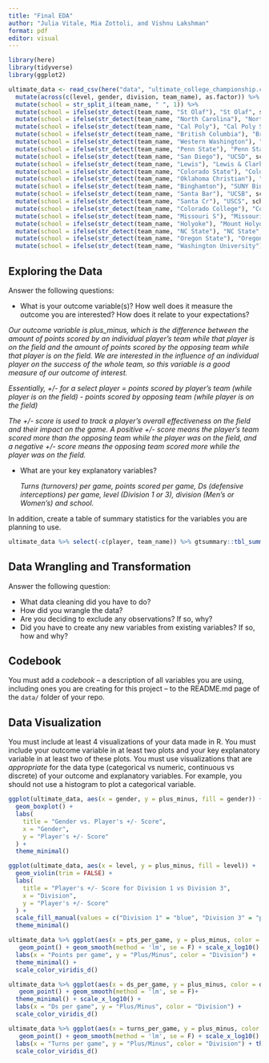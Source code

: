 ```yaml
---
title: "Final EDA"
author: "Julia Vitale, Mia Zottoli, and Vishnu Lakshman"
format: pdf
editor: visual
---
```


```r
library(here)
library(tidyverse)
library(ggplot2)
```

```r
ultimate_data <- read_csv(here("data", "ultimate_college_championship.csv")) %>%
  mutate(across(c(level, gender, division, team_name), as.factor)) %>%
  mutate(school = str_split_i(team_name, " ", 1)) %>%
  mutate(school = ifelse(str_detect(team_name, "St Olaf"), "St Olaf", school)) %>%
  mutate(school = ifelse(str_detect(team_name, "North Carolina"), "North Carolina", school)) %>%
  mutate(school = ifelse(str_detect(team_name, "Cal Poly"), "Cal Poly SLO", school))  %>%
  mutate(school = ifelse(str_detect(team_name, "British Columbia"), "British Columbia", school))  %>%
  mutate(school = ifelse(str_detect(team_name, "Western Washington"), "Western Washington", school))  %>%
  mutate(school = ifelse(str_detect(team_name, "Penn State"), "Penn State", school))  %>%
  mutate(school = ifelse(str_detect(team_name, "San Diego"), "UCSD", school))  %>%
  mutate(school = ifelse(str_detect(team_name, "Lewis"), "Lewis & Clark", school))  %>%
  mutate(school = ifelse(str_detect(team_name, "Colorado State"), "Colorado State", school))  %>%
  mutate(school = ifelse(str_detect(team_name, "Oklahoma Christian"), "Oklahoma Christian", school))  %>%
  mutate(school = ifelse(str_detect(team_name, "Binghamton"), "SUNY Binghamton", school))  %>%
  mutate(school = ifelse(str_detect(team_name, "Santa Bar"), "UCSB", school))  %>%
  mutate(school = ifelse(str_detect(team_name, "Santa Cr"), "USCS", school))  %>%
  mutate(school = ifelse(str_detect(team_name, "Colorado College"), "Colorado College", school))  %>%
  mutate(school = ifelse(str_detect(team_name, "Missouri S"), "Missouri S&T", school))  %>%
  mutate(school = ifelse(str_detect(team_name, "Holyoke"), "Mount Holyoke", school))  %>%
  mutate(school = ifelse(str_detect(team_name, "NC State"), "NC State", school))  %>%
  mutate(school = ifelse(str_detect(team_name, "Oregon State"), "Oregon State", school))  %>%
  mutate(school = ifelse(str_detect(team_name, "Washington University"), "Washington University", school))
```

## Exploring the Data

Answer the following questions:

-   What is your outcome variable(s)? How well does it measure the outcome you are interested? How does it relate to your expectations?

*Our outcome variable is plus_minus, which is the difference between the amount of points scored by an individual player's team while that player is on the field and the amount of points scored by the opposing team while that player is on the field. We are interested in the influence of an individual player on the success of the whole team, so this variable is a good measure of our outcome of interest.*

*Essentially, +/- for a select player = points scored by player's team (while player is on the field) - points scored by opposing team (while player is on the field)*

*The +/- score is used to track a player's overall effectiveness on the field and their impact on the game. A positive +/- score means the player's team scored more than the opposing team while the player was on the field, and a negative +/- score means the opposing team scored more while the player was on the field.*

-   What are your key explanatory variables?

    *Turns (turnovers) per game, points scored per game, Ds (defensive interceptions) per game, level (Division 1 or 3), division (Men's or Women's) and school.*

In addition, create a table of summary statistics for the variables you are planning to use.

```r
ultimate_data %>% select(-c(player, team_name)) %>% gtsummary::tbl_summary()

```

## Data Wrangling and Transformation

Answer the following question:

-   What data cleaning did you have to do?
-   How did you wrangle the data?
-   Are you deciding to exclude any observations? If so, why?
-   Did you have to create any new variables from existing variables? If so, how and why?

## Codebook

You must add a *codebook* -- a description of all variables you are using, including ones you are creating for this project -- to the README.md page of the `data/` folder of your repo.

## Data Visualization

You must include at least 4 visualizations of your data made in R. You must include your outcome variable in at least two plots and your key explanatory variable in at least two of these plots. You must use visualizations that are *appropriate* for the data type (categorical vs numeric, continuous vs discrete) of your outcome and explanatory variables. For example, you should not use a histogram to plot a categorical variable.

```r
ggplot(ultimate_data, aes(x = gender, y = plus_minus, fill = gender)) +
  geom_boxplot() +
  labs(
    title = "Gender vs. Player's +/- Score",
    x = "Gender",
    y = "Player's +/- Score"
  ) +
  theme_minimal()
```

```r
ggplot(ultimate_data, aes(x = level, y = plus_minus, fill = level)) +
  geom_violin(trim = FALSE) +
  labs(
    title = "Player's +/- Score for Division 1 vs Division 3",
    x = "Division",
    y = "Player's +/- Score"
  ) +
  scale_fill_manual(values = c("Division 1" = "blue", "Division 3" = "pink")) + 
  theme_minimal()
```

```r
ultimate_data %>% ggplot(aes(x = pts_per_game, y = plus_minus, color = division)) + 
   geom_point() + geom_smooth(method = 'lm', se = F) + scale_x_log10() +
  labs(x = "Points per game", y = "Plus/Minus", color = "Division") + 
  theme_minimal() +
  scale_color_viridis_d()

ultimate_data %>% ggplot(aes(x = ds_per_game, y = plus_minus, color = division)) + 
   geom_point() + geom_smooth(method = 'lm', se = F)+
  theme_minimal() + scale_x_log10() + 
  labs(x = "Ds per game", y = "Plus/Minus", color = "Division") +
  scale_color_viridis_d()

ultimate_data %>% ggplot(aes(x = turns_per_game, y = plus_minus, color = division)) + 
   geom_point() + geom_smooth(method = 'lm', se = F) + scale_x_log10() +
  labs(x = "Turns per game", y = "Plus/Minus", color = "Division") + theme_minimal() +
  scale_color_viridis_d()
```
